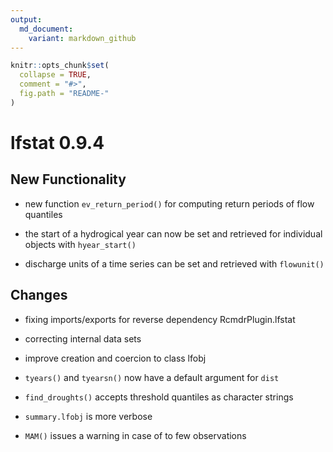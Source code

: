 ---
output:
  md_document:
    variant: markdown_github
---

<!-- NEWS.md is generated from NEWS.Rmd. Please edit that file -->

```{r, echo = FALSE}
knitr::opts_chunk$set(
  collapse = TRUE,
  comment = "#>",
  fig.path = "README-"
)
```

# lfstat 0.9.4


## New Functionality

* new function ``ev_return_period()`` for computing return periods of flow quantiles

* the start of a hydrogical year can now be set and retrieved for individual objects with ``hyear_start()``

* discharge units of a time series can be set and retrieved with ``flowunit()``





## Changes

* fixing imports/exports for reverse dependency RcmdrPlugin.lfstat

* correcting internal data sets

* improve creation and coercion to class lfobj

* ``tyears()`` and ``tyearsn()`` now have a default argument for ``dist`` 

* ``find_droughts()`` accepts threshold quantiles as character strings

* ``summary.lfobj`` is more verbose

* ``MAM()`` issues a warning in case of to few observations

